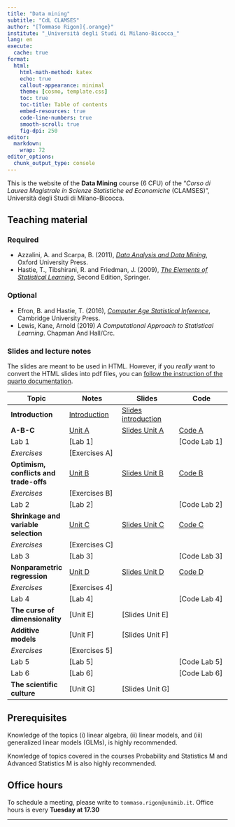```yaml
---
title: "Data mining"
subtitle: "CdL CLAMSES"
author: "[Tommaso Rigon]{.orange}"
institute: "_Università degli Studi di Milano-Bicocca_"
lang: en
execute:
  cache: true
format:
  html:
    html-math-method: katex
    echo: true
    callout-appearance: minimal
    theme: [cosmo, template.css]
    toc: true
    toc-title: Table of contents
    embed-resources: true
    code-line-numbers: true
    smooth-scroll: true
    fig-dpi: 250
editor: 
  markdown: 
    wrap: 72
editor_options: 
  chunk_output_type: console
---
```


This is the website of the **Data Mining** course (6 CFU) of the "*Corso
di Laurea Magistrale in Scienze Statistiche ed Economiche* (CLAMSES)",
Università degli Studi di Milano-Bicocca.

## Teaching material

### Required

-   Azzalini, A. and Scarpa, B. (2011), [*Data Analysis and Data
    Mining*](http://azzalini.stat.unipd.it/Book-DM/), Oxford University
    Press.
-   Hastie, T., Tibshirani, R. and Friedman, J. (2009), [*The Elements
    of Statistical Learning*](https://hastie.su.domains/ElemStatLearn/),
    Second Edition, Springer.

### Optional

-   Efron, B. and Hastie, T. (2016), [*Computer Age Statistical
    Inference*](https://hastie.su.domains/CASI/), Cambridge University
    Press.
-   Lewis, Kane, Arnold (2019) *A Computational Approach to Statistical
    Learning*. Chapman And Hall/Crc.

### Slides and lecture notes

The slides are meant to be used in HTML. However, if you *really* want
to convert the HTML slides into pdf files, you can [follow the instruction of the quarto documentation](https://quarto.org/docs/presentations/revealjs/presenting.html#print-to-pdf).

| Topic                                  | Notes                                | Slides                                             | Code                  |
|------------------|------------------|-------------------|------------------|
| **Introduction**                       | [Introduction](slides/un_intro.html) | [Slides introduction](slides/un_intro_slides.html) |                       |
| **A-B-C**                              | [Unit A](slides/un_A.html)           | [Slides Unit A](slides/un_A_slides.html)           | [Code A](code/un_A.R) |
| Lab 1                                  | \[Lab 1\]                            |                                                    | \[Code Lab 1\]        |
| *Exercises*                            | [Exercises A]        |                                                    |                       |
| **Optimism, conflicts and trade-offs** | [Unit B](slides/un_B.html)           | [Slides Unit B](slides/un_B_slides.html)           | [Code B](code/un_B.R) |
| *Exercises*                            | [Exercises B]    |                                                    |                       |
| Lab 2                                  | \[Lab 2\]                            |                                                    | \[Code Lab 2\]        |
| **Shrinkage and variable selection**   | [Unit C](slides/un_C.html)           | [Slides Unit C](slides/un_C_slides.html)           | [Code C](code/un_C.R) |
| *Exercises*                            | [Exercises C]        |                                                    |                       |
| Lab 3                                  | \[Lab 3\]                            |                                                    | \[Code Lab 3\]        |
| **Nonparametric regression**           | [Unit D](slides/un_D.html)           | [Slides Unit D](slides/un_D_slides.html)           | [Code D](code/un_D.R) |
| *Exercises*                            | \[Exercises 4\]                      |                                                    |                       |
| Lab 4                                  | \[Lab 4\]                            |                                                    | \[Code Lab 4\]        |
| **The curse of dimensionality**        | \[Unit E\]                           | \[Slides Unit E\]                                  |                       |
| **Additive models**                    | \[Unit F\]                           | \[Slides Unit F\]                                  |                       |
| *Exercises*                            | \[Exercises 5\]                      |                                                    |                       |
| Lab 5                                  | \[Lab 5\]                            |                                                    | \[Code Lab 5\]        |
| Lab 6                                  | \[Lab 6\]                            |                                                    | \[Code Lab 6\]        |
| **The scientific culture**             | \[Unit G\]                           | \[Slides Unit G\]                                  |                       |

## Prerequisites

Knowledge of the topics (i) linear algebra, (ii) linear models, and
(iii) generalized linear models (GLMs), is highly recommended.

Knowledge of topics covered in the courses Probability and Statistics M
and Advanced Statistics M is also highly recommended.

## Office hours

To schedule a meeting, please write to `tommaso.rigon@unimib.it`. Office
hours is every **Tuesday at 17.30**

------------------------------------------------------------------------
